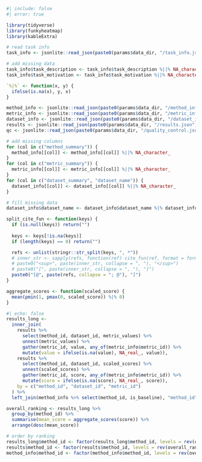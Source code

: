

```r
#| include: false
#| error: true

library(tidyverse)
library(funkyheatmap)
library(kableExtra)

# read task info
task_info <- jsonlite::read_json(paste0(params$data_dir, "/task_info.json"))

# add missing data
task_info$task_description <- task_info$task_description %||% NA_character_
task_info$task_motivation <- task_info$task_motivation %||% NA_character_

`%|%` <- function(x, y) {
  ifelse(is.na(x), y, x)
}

method_info <- jsonlite::read_json(paste0(params$data_dir, "/method_info.json"), simplifyVector = TRUE)
metric_info <- jsonlite::read_json(paste0(params$data_dir, "/metric_info.json"), simplifyVector = TRUE)
dataset_info <- jsonlite::read_json(paste0(params$data_dir, "/dataset_info.json"), simplifyVector = TRUE)
results <- jsonlite::read_json(paste0(params$data_dir, "/results.json"), simplifyVector = TRUE) %>% tibble()
qc <- jsonlite::read_json(paste0(params$data_dir, "/quality_control.json"), simplifyVector = TRUE)

# add missing columns
for (col in c("method_summary")) {
  method_info[[col]] <- method_info[[col]] %||% NA_character_
}
for (col in c("metric_summary")) {
  metric_info[[col]] <- metric_info[[col]] %||% NA_character_
}
for (col in c("dataset_summary", "dataset_name")) {
  dataset_info[[col]] <- dataset_info[[col]] %||% NA_character_
}

# fill missing data
dataset_info$dataset_name <- dataset_info$dataset_name %|% dataset_info$dataset_id

split_cite_fun <- function(keys) {
  if (is.null(keys)) return("")
  
  keys <- keys[!is.na(keys)]
  if (length(keys) == 0) return("")

  refs <- unlist(stringr::str_split(keys, ", *"))
  # inner_str <- sapply(refs, function(ref) cite_fun(ref, format = format))
  # paste0("<sup>", paste(inner_str, collapse = ", "), "</sup>")
  # paste0("[", paste(inner_str, collapse = ", "), "]")
  paste0("[@", paste(refs, collapse = "; @"), "]")
}

aggregate_scores <- function(scaled_score) {
  mean(pmin(1, pmax(0, scaled_score)) %|% 0)
}
```


```r
#| echo: false
results_long <-
  inner_join(
    results %>%
      select(method_id, dataset_id, metric_values) %>%
      unnest(metric_values) %>%
      gather(metric_id, value, any_of(metric_info$metric_id)) %>%
      mutate(value = ifelse(is.na(value), NA_real_, value)),
    results %>%
      select(method_id, dataset_id, scaled_scores) %>%
      unnest(scaled_scores) %>%
      gather(metric_id, score, any_of(metric_info$metric_id)) %>%
      mutate(score = ifelse(is.na(score), NA_real_, score)),
    by = c("method_id", "dataset_id", "metric_id")
  ) %>%
  left_join(method_info %>% select(method_id, is_baseline), "method_id")

overall_ranking <- results_long %>%
  group_by(method_id) %>%
  summarise(mean_score = aggregate_scores(score)) %>%
  arrange(desc(mean_score))

# order by ranking
results_long$method_id <- factor(results_long$method_id, levels = rev(overall_ranking$method_id))
results$method_id <- factor(results$method_id, levels = rev(overall_ranking$method_id))
method_info$method_id <- factor(method_info$method_id, levels = rev(overall_ranking$method_id))
```